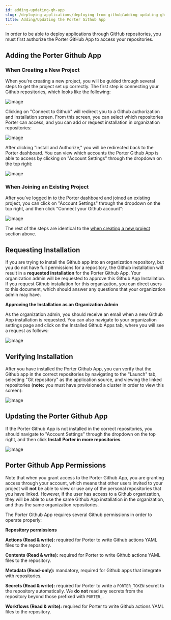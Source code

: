 ```yaml
---
id: adding-updating-gh-app
slug: /deploying-applications/deploying-from-github/adding-updating-gh-app
title: Adding/Updating the Porter Github App
---
```


In order to be able to deploy applications through GitHub repositories, you must first authorize the Porter GitHub App to access your repositories.

## Adding the Porter Github App

### When Creating a New Project

When you're creating a new project, you will be guided through several steps to get the project set up correctly. The first step is connecting your Github repositories, which looks like the following:

![image](https://files.readme.io/5c53fba-Screen_Shot_2021-12-17_at_12.33.32_PM.png)

Clicking on "Connect to Github" will redirect you to a Github authorization and installation screen. From this screen, you can select which repositories Porter can access, and you can add or request installation in organization repositories:

![image](https://files.readme.io/ab3457c-Screen_Shot_2021-12-17_at_12.37.16_PM.png)

After clicking "Install and Authorize," you will be redirected back to the Porter dashboard. You can view which accounts the Porter Github App is able to access by clicking on "Account Settings" through the dropdown on the top right:

![image](https://files.readme.io/bf21922-Screen_Shot_2021-12-17_at_12.39.02_PM.png)

### When Joining an Existing Project

After you've logged in to the Porter dashboard and joined an existing project, you can click on "Account Settings" through the dropdown on the top right, and then click "Connect your Github account":

![image](https://user-images.githubusercontent.com/25856165/125105942-0acb6d00-e0ad-11eb-8254-6660d390daea.png)

The rest of the steps are identical to the [when creating a new project](#when-creating-a-new-project) section above.

## Requesting Installation

If you are trying to install the Github app into an organization repository, but you do not have full permissions for a repository, the Github installation will result in a **requested installation** for the Porter Github App. Your organization admin will be requested to approve this Github App Installation. If you request Github installation for this organization, you can direct users to this document, which should answer any questions that your organization admin may have.

**Approving the Installation as an Organization Admin**

As the organization admin, you should receive an email when a new Github App installation is requested. You can also navigate to your organization settings page and click on the Installed Github Apps tab, where you will see a request as follows:

![image](https://files.readme.io/f650eb6-Screen_Shot_2021-12-17_at_1.02.29_PM.png)

## Verifying Installation

After you have installed the Porter Github App, you can verify that the Github app in the correct repositories by navigating to the "Launch" tab, selecting "Git repository" as the application source, and viewing the linked repositories (**note:** you must have provisioned a cluster in order to view this screen):

![image](https://files.readme.io/2e42bee-Screen_Shot_2021-12-17_at_1.06.46_PM.png)

## Updating the Porter Github App

If the Porter Github App is not installed in the correct repositories, you should navigate to "Account Settings" through the dropdown on the top right, and then click **Install Porter in more repositories**.

![image](https://files.readme.io/af2daf2-account_settings.png)

## Porter Github App Permissions

Note that when you grant access to the Porter Github App, you are granting access through your account, which means that other users invited to your project will **not** be able to view or use any of the personal repositories that you have linked. However, if the user has access to a Github organization, they will be able to use the same Github App installation in the organization, and thus the same organization repositories.

The Porter Github App requires several Github permissions in order to operate properly:

**Repository permissions**

**Actions (Read & write):** required for Porter to write Github actions YAML files to the repository.

**Contents (Read & write):** required for Porter to write Github actions YAML files to the repository.

**Metadata (Read-only):** mandatory, required for Github apps that integrate with repositories.

**Secrets (Read & write):** required for Porter to write a `PORTER_TOKEN` secret to the repository automatically. We **do not** read any secrets from the repository beyond those prefixed with `PORTER_`.

**Workflows (Read & write):** required for Porter to write Github actions YAML files to the repository.
